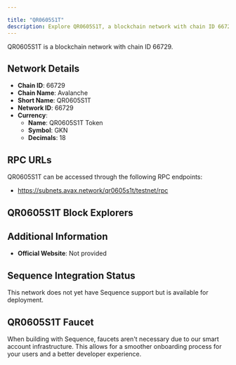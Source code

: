 ```yaml
---

title: "QR0605S1T"
description: Explore QR0605S1T, a blockchain network with chain ID 66729. Learn about its native currency, QR0605S1T Token, and how to interact with the network.
---
```




QR0605S1T is a blockchain network with chain ID 66729.

## Network Details

- **Chain ID**: 66729
- **Chain Name**: Avalanche
- **Short Name**: QR0605S1T
- **Network ID**: 66729
- **Currency**: 
  - **Name**: QR0605S1T Token
  - **Symbol**: GKN
  - **Decimals**: 18

## RPC URLs

QR0605S1T can be accessed through the following RPC endpoints:

- https://subnets.avax.network/qr0605s1t/testnet/rpc

## QR0605S1T Block Explorers



## Additional Information

- **Official Website**: Not provided

## Sequence Integration Status

This network does not yet have Sequence support but is available for deployment.

## QR0605S1T Faucet

When building with Sequence, faucets aren't necessary due to our smart account infrastructure. This allows for a smoother onboarding process for your users and a better developer experience.
